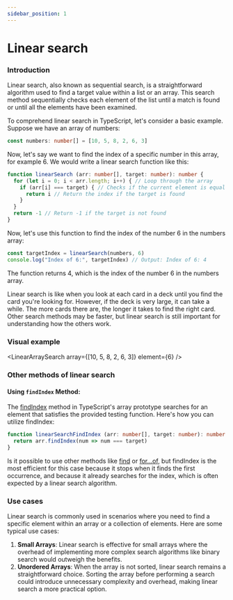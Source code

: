 ```yaml
---
sidebar_position: 1
---
```



# Linear search

### Introduction

Linear search, also known as sequential search, is a straightforward algorithm used to find a target value within a list or an array. This search method sequentially checks each element of the list until a match is found or until all the elements have been examined.

To comprehend linear search in TypeScript, let's consider a basic example. Suppose we have an array of numbers:

```typescript
const numbers: number[] = [10, 5, 8, 2, 6, 3]
```

Now, let's say we want to find the index of a specific number in this array, for example 6. We would write a linear search function like this:

```typescript
function linearSearch (arr: number[], target: number): number {
  for (let i = 0; i < arr.length; i++) { // Loop through the array
    if (arr[i] === target) { // Checks if the current element is equal to the target
      return i // Return the index if the target is found
    }
  }
  return -1 // Return -1 if the target is not found
}
```

Now, let's use this function to find the index of the number 6 in the numbers array:

```typescript
const targetIndex = linearSearch(numbers, 6)
console.log("Index of 6:", targetIndex) // Output: Index of 6: 4
```

The function returns 4, which is the index of the number 6 in the numbers array.

Linear search is like when you look at each card in a deck until you find the card you're looking for. However, if the
deck is very large, it can take a while. The more cards there are, the longer it takes to find the right card. Other
search methods may be faster, but linear search is still important for understanding how the others work.

### Visual example

<LinearArraySearch array={[10, 5, 8, 2, 6, 3]} element={6} />

### Other methods of linear search

#### Using `findIndex` Method:

The [findIndex](https://developer.mozilla.org/en-US/docs/Web/JavaScript/Reference/Global_Objects/Array/findIndex) method in TypeScript's array prototype searches for an element that satisfies the provided testing function. Here's how you can utilize findIndex:

```typescript
function linearSearchFindIndex (arr: number[], target: number): number {
  return arr.findIndex(num => num === target)
}
```

Is it possible to use other methods like [find](https://developer.mozilla.org/en-US/docs/Web/JavaScript/Reference/Global_Objects/Array/find)
or [for...of](https://developer.mozilla.org/en-US/docs/Web/JavaScript/Reference/Statements/for...of), but findIndex is the most efficient
for this case because it stops when it finds the first occurrence, and because it already searches for the index, which is often expected
by a linear search algorithm.

### Use cases

Linear search is commonly used in scenarios where you need to find a specific element within an array or a collection of elements. Here are some typical use cases:

1. **Small Arrays**: Linear search is effective for small arrays where the overhead of implementing more complex search algorithms like binary search would outweigh the benefits.
2. **Unordered Arrays**: When the array is not sorted, linear search remains a straightforward choice. Sorting the array before performing a search could introduce unnecessary complexity and overhead, making linear search a more practical option.
